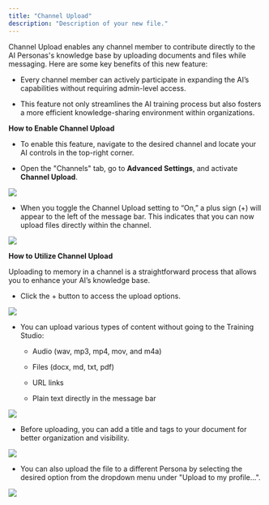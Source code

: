 ```yaml
---
title: "Channel Upload"
description: "Description of your new file."
---
```


Channel Upload enables any channel member to contribute directly to the AI Personas's knowledge base by uploading documents and files while messaging. Here are some key benefits of this new feature:

* Every channel member can actively participate in expanding the AI’s capabilities without requiring admin-level access.

* This feature not only streamlines the AI training process but also fosters a more efficient knowledge-sharing environment within organizations.

**How to Enable Channel Upload**

* To enable this feature, navigate to the desired channel and locate your AI controls in the top-right corner.

* Open the "Channels" tab, go to **Advanced Settings**, and activate **Channel Upload**.

![](/Group18\(1\).png)

* When you toggle the Channel Upload setting to “On,” a plus sign (+) will appear to the left of the message bar. This indicates that you can now upload files directly within the channel.

![](/Group15\(1\).png)

**How to Utilize Channel Upload**

Uploading to memory in a channel is a straightforward process that allows you to enhance your AI’s knowledge base.&#x20;

* Click the + button to access the upload options.

![](/Group17\(1\).png)

* You can upload various types of content without going to the Training Studio:

  * Audio (wav, mp3, mp4, mov, and m4a)

  * Files (docx, md, txt, pdf)

  * URL links

  * Plain text directly in the message bar

![](/Group16.png)

* Before uploading, you can add a title and tags to your document for better organization and visibility.

![](/Group19\(1\).png)

* You can also upload the file to a different Persona by selecting the desired option from the dropdown menu under "Upload to my profile...".

![](/Group20\(1\).png)